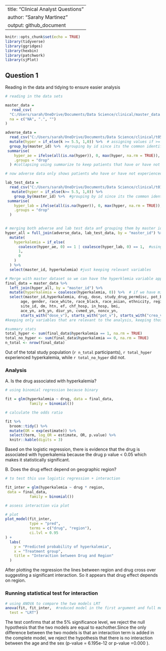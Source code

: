 
---
title: "Clinical  Analyst Questions"
author: "Sarahy Martinez"
output: github_document
---

```r
knitr::opts_chunk$set(echo = TRUE)
library(tidyverse)
library(ggridges)
library(hexbin)
library(patchwork)
library(sjPlot)

```

## Question 1

Reading in the data and tidying to ensure easier analysis

```r
# reading in the data sets 

master_data =
   read_csv(
  "C:/Users/sarah/OneDrive/Documents/Data Science/clinical/master_data.csv",
  na = c("NA", ".", "")
)


```

```r

adverse_data =
  read_csv("C:/Users/sarah/OneDrive/Documents/Data Science/clinical/t05xc.csv", na = c("NA", ".", "")) %>%   #placed NA for any missing data for this and following data sets
  mutate(hyper = if_else(k >= 5.5, 1,0)) %>%  # assigning values if >= 5.5 then Hyperkalemia = 1 and else =0
  group_by(master_id) %>%  #grouping by id since its the common identifier
 summarise(
    hyper_ae = ifelse(all(is.na(hyper)), 0, max(hyper, na.rm = TRUE)), # assigning  0 if missing also
    .groups = "drop"
  ) #collapsing using summarize to keep patients that have or have not ever experienced high K through the various results

# now adverse data only shows patients who have or have not experienced Hyperkalemia

lab_test_data =
  read_csv("C:/Users/sarah/OneDrive/Documents/Data Science/clinical/t016.csv", na = c("NA", ".", "")) %>% 
   mutate(hyper = if_else(k>= 5.5, 1,0)) %>% 
    group_by(master_id) %>%  #grouping by id since its the common identifier
 summarise(
    hyper_lab = ifelse(all(is.na(hyper)), 0, max(hyper, na.rm = TRUE)), # assigning  0 if missing also
    .groups = "drop"
  )
 
```


```r
 
# merging both adverse and lab test data anf grouping them by master id so that we can have all the data correctly merged
hyper_all = full_join(adverse_data, lab_test_data, by = "master_id") %>%
  mutate(
    hyperkalemia = if_else(
      coalesce(hyper_ae, 0) == 1 | coalesce(hyper_lab, 0) == 1,  #using coalesce to further combining if they =1 then keep hyperklemia as 1 but otherwise make = 0
      1, 
      0
    )
  ) %>%
  select(master_id, hyperkalemia) #just keeping relevant variables

```

```r

# Merge with master dataset so we can have the hyperklemia variable appear and we are left joining so that we have matching records
final_data = master_data %>%
  left_join(hyper_all, by = "master_id") %>%
  mutate(hyperkalemia = coalesce(hyperkalemia, 0)) %>%  # if we have missing data then set to 0
  select(master_id,hyperkalemia, drug, dose, study_drug_permdisc, pot_b, p_hyperkalemia, gfr,
       age, gender, race_white, race_black, race_asian, ethnicity, region, country,
       site_id, dm, htn, ef, chf_hosp, in_hosp, bmi,
       ace_yn, arb_yn, diur_yn, cvmed_yn, noncv_yn,
       starts_with("dose_v"), starts_with("pot_v"), starts_with("crea_v"))
#keeping only variables that are relevant to the analysis, keeping those that maybe confounders, direct exposures, and outcome variables
```

```r
#summary stats
total_hyper <- sum(final_data$hyperkalemia == 1, na.rm = TRUE)
total_no_hyper <- sum(final_data$hyperkalemia == 0, na.rm = TRUE)
n_total <- nrow(final_data)

```

Out of the total study population (`r n_total` participants), `r total_hyper` experienced hyperkalemia, while `r total_no_hyper` did not.


### Analysis 

A. Is the drug associated with hyperkalemia?

```r


# using binomial regression because binary

fit = glm(hyperkalemia ~ drug, data = final_data,
           family = binomial())

```

```r
# calculate the odds ratio

fit %>%  
  broom::tidy() %>%  
  mutate(OR = exp(estimate)) %>% 
  select(term, log_OR = estimate, OR, p.value) %>% 
  knitr::kable(digits = 3)

```

Based on the logistic regression, there is evidence that the drug is associated with hyperkalemia because the drug p value < 0.05 which makes it statistically significant. 

B. Does the drug effect depend on geographic region?

```r
# to test this use logistic regression + interaction

fit_inter = glm(hyperkalemia ~ drug * region,
 data = final_data,
           family = binomial())

```

```r
# assess interaction via plot 

# plot
plot_model(fit_inter,
           type = "pred",
           terms = c("drug", "region"),
           ci.lvl = 0.95
) +
  labs(
    y = "Predicted probability of hyperkalemia",
    x = "Treatment group",
    title = "Interaction between Drug and Region"
  )
```

After plotting the regression the lines between region and drug cross over suggesting a significant interaction. So it appears that drug effect depends on region.

### Running statistical test for interaction

```r
# using ANOVA to compare the two models LRT
anova(fit, fit_inter,  #reduced model in the first argument and full model in the second
  test = "LRT")
```


The test confirms that at the 5% significance level, we reject the null hypothesis that the two models are equal to eachother.Since the only difference between the two models is that an interaction term is added in the complete model, we reject the hypothesis that there is no interaction between the age and the sex (p-value = 6.195e-12 or p-value =0.000 ). 














